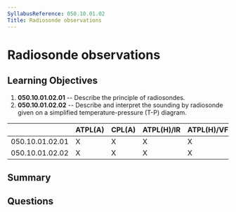 ```yaml
---
SyllabusReference: 050.10.01.02
Title: Radiosonde observations
---
```


# Radiosonde observations

## Learning Objectives

1.  **050.10.01.02.01** -- Describe the principle of radiosondes.
2.  **050.10.01.02.02** -- Describe and interpret the sounding by radiosonde
    given on a simplified temperature-pressure (T-P) diagram.

|                 | ATPL(A) | CPL(A) | ATPL(H)/IR | ATPL(H)/VFR | CPL(H) | IR | CBIR(A) |
| --------------- | ------- | ------ | ---------- | ----------- | ------ | -- | ------- |
| 050.10.01.02.01 | X       | X      | X          | X           | X      | X  |         |
| 050.10.01.02.02 | X       | X      | X          | X           | X      | X  |         |

## Summary

## Questions
